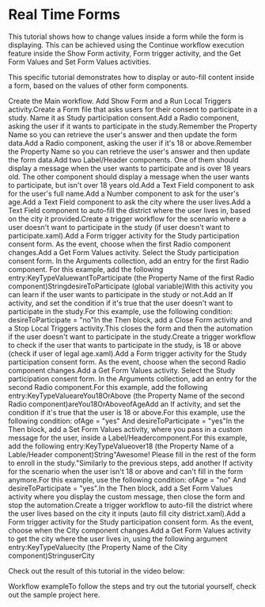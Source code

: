 ﻿# Real Time Forms

This tutorial shows how to change values inside a form
            while the form is displaying. This can be achieved using the Continue workflow
                execution feature inside the Show Form activity, Form trigger
                activity, and the Get Form Values and Set Form Values
            activities.

This specific tutorial demonstrates how to display or
            auto-fill content inside a form, based on the values of other form components.

Create the Main workflow. Add Show Form and a  Run Local
                        Triggers activity.Create a Form file that asks users for their consent to participate in a
                    study. Name it as Study participation consent.Add a Radio component, asking the user if it wants to
                            participate in the study.Remember the Property Name so you can retrieve the user's
                            answer and then update the form data.Add a Radio component, asking the user if it's 18 or
                            above.Remember the Property Name so you can retrieve the user's
                            answer and then update the form data.Add two Label/Header components. One of them should display a
                            message when the user wants to participate and is over 18 years old. The
                            other component should display a message when the user wants to
                            participate, but isn't over 18 years old.Add a Text Field component to ask for the user's full
                            name.Add a Number component to ask for the user's age.Add a Text Field component to ask the city where the user
                            lives.Add a Text Field component to auto-fill the district where the
                            user lives in, based on the city it provided.Create a trigger workflow for the scenario where a user doesn't want to
                    participate in the study (if user doesn't want to
                    participate.xaml).Add a Form trigger activity for the Study participation
                                consent form. As the event, choose when the first Radio
                            component changes.Add a Get Form Values activity. Select the Study
                                participation consent form. In the Arguments collection,
                            add an entry for the first Radio component. For this example, add the following entry:KeyTypeValuewantToParticipate (the
                                                  Property Name of the first Radio
                                                component)StringdesireToParticipate (global
                                                  variable)With this activity you can learn if the user wants to participate in
                            the study or not.Add an If activity, and set the condition if it's true that the
                            user doesn't want to participate in the study.For this example, use the following condition:
                                desireToParticipate = "no"In the Then block, add a Close Form activity and a
                                Stop Local Triggers activity.This closes the form and then the automation if the user doesn't want
                            to participate in the study.Create a trigger workflow to check if the user that wants to participate in the
                    study, is 18 or above (check if user of legal age.xaml).Add a Form trigger activity for the Study participation
                                consent form. As the event, choose when the second Radio
                            component changes.Add a Get Form Values activity. Select the Study
                                participation consent form. In the Arguments collection,
                            add an entry for the second Radio component.For this example, add the following entry:KeyTypeValueareYou18OrAbove (the Property
                                                  Name of the second Radio
                                                component)areYou18OrAboveofAgeAdd an If activity, and set the condition if it's true that the
                            user is 18 or above.For this example, use the following condition: ofAge =
                                "yes" And desireToParticipate = "yes"In the Then block, add a Set Form Values activity, where
                            you pass in a custom message for the user, inside a
                            Label/Headercomponent.For this example, add the following entry:KeyTypeValueover18  (the Property
                                                  Name of a Lable/Header
                                                component)String"Awesome! Please fill in the rest of the form to
                                                enroll in the study."Similarly to the previous steps, add another If activity for the
                            scenario when the user isn't 18 or above and can't fill in the form
                            anymore.For this example, use the following condition: ofAge = "no"
                                And desireToParticipate = "yes".In the Then block, add a Set Form Values activity where
                            you display the custom message, then close the form and stop the
                            automation.Create a trigger workflow to auto-fill the district where the user lives based
                    on the city it inputs (auto fill city district.xaml).Add a Form trigger activity for the Study participation
                                consent form. As the event, choose when the City
                            component changes.Add a Get Form Values activity to get the city where the user
                            lives in, using the following argument entry:KeyTypeValuecity (the Property Name
                                                of the City component)StringuserCity

Check out the result of this tutorial in the video
                    below:

Workflow exampleTo follow the steps and try out the tutorial yourself, check out the sample project
                    here.
